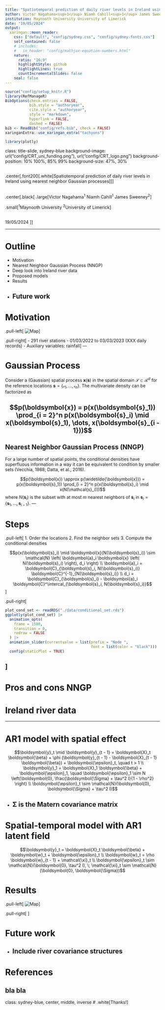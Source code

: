 ```yaml
---
title: "Spatiotemporal prediction of daily river levels in Ireland using nearest neighbor Gaussian processes"
author: Victor Nagahama<sup>1</sup> Niamh Cahill<sup>1</sup> James Sweeney<sup>2</sup>
institution: Maynooth University University of Limerick
date: "19/05/2024"
output:
  xaringan::moon_reader:
    css: ["default", "config/sydney.css", "config/sydney-fonts.css"]
    self_contained: false
    # includes:
    #   in_header: "config/mathjax-equation-numbers.html"
    nature:
      ratio: "16:9"
      highlightStyle: github
      highlightLines: true
      countIncrementalSlides: false
    seal: false
---
```


```r
source("config/setup_knitr.R")
library(RefManageR)
BibOptions(check.entries = FALSE,
           bib.style = "authoryear",
           cite.style = "authoryear",
           style = "markdown",
           hyperlink = FALSE,
           dashed = FALSE)
bib <- ReadBib("config/refs.bib", check = FALSE)
xaringanExtra::use_xaringan_extra("tachyons")

library(plotly)
```

class: title-slide, sydney-blue
background-image: url("config/CRT_uni_funding.png"), url("config/CRT_logo.png")
background-position: 10% 100%, 85% 99%
background-size: 47%, 30%

<br>
.center[.font200[.white[Spatiotemporal prediction of daily river levels in Ireland using nearest neighbor Gaussian processes]]]

<br>
.center[.black[
.large[Victor Nagahama<sup>1</sup> Niamh Cahill<sup>1</sup> James Sweeney<sup>2</sup>]

.small[<sup>1</sup>Maynooth University <sup>2</sup>University of Limerick]

<br>
19/05/2024
]]

---

# Outline

- Motivation
- Nearest Neighbor Gaussian Process (NNGP)
- Deep look into Ireland river data
- Proposed models
- Results
- Future work
---

# Motivation
.pull-left[
![Map](./image/wl_map_time.gif)
]

.pull-right[
- 291 river stations
- 01/03/2022 to 03/03/2023 (XXX daily records)
- Auxiliary variables: rainfall
]
---

# Gaussian Process

Consider a (Gaussian) spatial process $\boldsymbol{x}(\boldsymbol{s})$ in the spatial domain $\mathcal{S} \subset \mathcal{R}^d$ for the reference locations $\boldsymbol{s} = \{\mathcal{s}_1, \dots, \mathcal{s}_n\}$. The multivariate density can be factorized as  

$$p(\boldsymbol{x}) = p(x(\boldsymbol{s}_1)) \prod_{i = 2}^n p(x(\boldsymbol{s}_i) \mid x(\boldsymbol{s}_1), \dots, x(\boldsymbol{s}_{i - 1}))$$
--

## Nearest Neighbor Gaussian Process (NNGP)

For a large number of spatial points, the conditional densities have superfluous information in a way it can be equivalent to condition by smaller sets (Vecchia, 1988; Datta, et al., 2016).

$$p(\boldsymbol{x}) \approx p(\widetilde{\boldsymbol{x}}) = p(x(\boldsymbol{s}_1)) \prod_{i = 2}^n p(x(\boldsymbol{s}_i) \mid x(N(\mathcal{s}_i)))$$
where $N(\boldsymbol{s}_i)$ is the subset with at most $m$ nearest neighbors of $\boldsymbol{s}_i$ in $\boldsymbol{s}_i = \{\boldsymbol{s}_1, \dots, \boldsymbol{s}_{i - 1}\}$.
---

# Steps 

.pull-left[
1. Order the locations
2. Find the neighbor sets
3. Compute the conditional densities

$$p(x(\boldsymbol{s}_i) \mid \boldsymbol{x}(N(\boldsymbol{s}_i)) \sim \mathcal{N} \left( \boldsymbol{a}_i \boldsymbol{x} \left( N(\boldsymbol{s}_i) \right), d_i \right) \\
\boldsymbol{a}_i = \boldsymbol{C}_{\boldsymbol{s}_i, N(\boldsymbol{s}_i)} \boldsymbol{C}^{-1}_{N(\boldsymbol{s}_i)} \\
d_i = \boldsymbol{C}_{\boldsymbol{s}_i} - \boldsymbol{a}_i \boldsymbol{C}^\intercal_{\boldsymbol{s}_i, N(\boldsymbol{s}_i)}$$
]

.pull-right[
```r
plot_cond_set <- readRDS("./data/conditional_set.rds")
ggplotly(plot_cond_set) |>
  animation_opts(
    frame = 1500, 
    transition = 0, 
    redraw = FALSE
  ) |>
  animation_slider(currentvalue = list(prefix = "Node ", 
                                       font = list(color = "black"))) |>
  config(staticPlot = TRUE)
```
]
---

# Pros and cons NNGP
<!-- show sparsity of precision and similarity of covariance matrix -->
---

# Ireland river data
<!-- tmap or any interactive plot -->

<!-- TS two axis rainfall and water level. 
Show the stations in the map (cowplot) -->
---

# AR1 model with spatial effect

$$\boldsymbol{y}_t \mid \boldsymbol{y}_{t - 1} = \boldsymbol{X}_t \boldsymbol{\beta} + \phi (\boldsymbol{y}_{t - 1} - \boldsymbol{X}_{t - 1} \boldsymbol{\beta}) + \boldsymbol{\epsilon}_t, \quad t > 1 \\
\boldsymbol{y}_1 = \boldsymbol{X}_1 \boldsymbol{\beta} + \boldsymbol{\epsilon}_1, \quad \boldsymbol{\epsilon}_1 \sim N \left(\boldsymbol{0}, \frac{\boldsymbol{\Sigma} + \tau^2 I}{1 - \rho^2} \right) \\
\boldsymbol{\epsilon}_t \sim \mathcal{N}(\boldsymbol{0}, \boldsymbol{\Sigma} + \tau^2 I)$$

- $\boldsymbol{\Sigma}$ is the Matern covariance matrix
---

# Spatial-temporal model with AR1 latent field

$$\boldsymbol{y}_t = \boldsymbol{X}_t \boldsymbol{\beta} + \boldsymbol{w}_t + \boldsymbol{\epsilon}_t \\
\boldsymbol{w}_t = \rho \boldsymbol{w}_{t - 1} + \mathcal{\xi}_t \\
\boldsymbol{\epsilon}_t \sim \mathcal{N}(\boldsymbol{0}, \tau^2 I), \; \mathcal{\xi}_t \sim \mathcal{N}(\boldsymbol{0}, \boldsymbol{\Sigma})$$

<!-- extensions spatially varying coef -->
---

# Results

<!-- OBS vs predicted -->

.pull-left[
![Map](./image/wl_map_time.gif)
]

.pull-right[
<!-- TS -->
]

<!-- Exceedance probability -->
---

# Future work
- Include river covariance structures
---

# References
bla bla
---

class: sydney-blue, center, middle, inverse
# .white[Thanks!]
